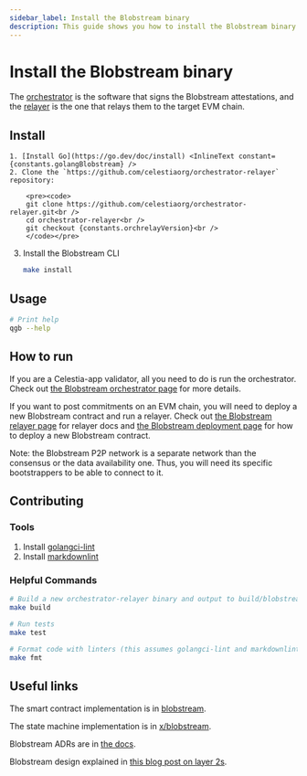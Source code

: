 ```yaml
---
sidebar_label: Install the Blobstream binary
description: This guide shows you how to install the Blobstream binary.
---
```


# Install the Blobstream binary


The [orchestrator](../blobstream-orchestrator) is the software that signs the
Blobstream attestations, and the [relayer](../blobstream-relayer) is the one that
relays them to the target EVM chain.

## Install

```mdx-code-block
1. [Install Go](https://go.dev/doc/install) <InlineText constant={constants.golangBlobstream} />
2. Clone the `https://github.com/celestiaorg/orchestrator-relayer` repository:

    <pre><code>
    git clone https://github.com/celestiaorg/orchestrator-relayer.git<br />
    cd orchestrator-relayer<br />
    git checkout {constants.orchrelayVersion}<br />
    </code></pre>
```

3. Install the Blobstream CLI

   ```sh
   make install
   ```

## Usage

```sh
# Print help
qgb --help
```

## How to run

If you are a Celestia-app validator, all you need to do is run the
orchestrator. Check out [the Blobstream orchestrator page](../blobstream-orchestrator) for more details.

If you want to post commitments on an EVM chain, you will need to deploy
a new Blobstream contract and run a relayer. Check out [the Blobstream relayer page](../blobstream-relayer) for
relayer docs and [the Blobstream deployment page](../blobstream-deploy) for how to deploy a new Blobstream
contract.

Note: the Blobstream P2P network is a separate network than the consensus or
the data availability one. Thus, you will need its specific
bootstrappers to be able to connect to it.

## Contributing

### Tools

1. Install [golangci-lint](https://golangci-lint.run/usage/install/)
2. Install [markdownlint](https://github.com/DavidAnson/markdownlint)

### Helpful Commands

```sh
# Build a new orchestrator-relayer binary and output to build/blobstream
make build

# Run tests
make test

# Format code with linters (this assumes golangci-lint and markdownlint are installed)
make fmt
```

## Useful links

The smart contract implementation is in [blobstream](https://github.com/celestiaorg/blobstream/).

The state machine implementation is in [x/blobstream](https://github.com/celestiaorg/celestia-app/tree/main/x/blobstream).

Blobstream ADRs are in [the docs](https://github.com/celestiaorg/celestia-app/tree/main/docs/architecture).

Blobstream design explained in [this blog post on layer 2s](https://blog.celestia.org/celestiums/).
